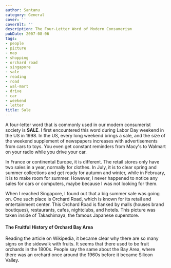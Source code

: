 ```yaml
---
author: Santanu
category: General
cover: ''
coverAlt: ''
description: The Four-Letter Word of Modern Consumerism
pubDate: 2007-08-06
tags:
- people
- picture
- nap
- shopping
- orchard road
- singapore
- sale
- reading
- road
- wal-mart
- drive
- car
- weekend
- letter
title: Sale
---
```


A four-letter word that is commonly used in our modern consumerist society is **SALE**. I first encountered this word during Labor Day weekend in the US in 1998. In the US, every long weekend brings a sale, and the size of the weekend supplement of newspapers increases with advertisements from cars to toys. You even get constant reminders from Macy's to Walmart on your radio while you drive your car.

In France or continental Europe, it is different. The retail stores only have two sales in a year, normally for clothes. In July, it is to clear spring and summer collections and get ready for autumn and winter, while in February, it is to make room for summer. However, I never happened to notice any sales for cars or computers, maybe because I was not looking for them.

When I reached Singapore, I found out that a big summer sale was going on. One such place is Orchard Road, which is known for its retail and entertainment center. This Orchard Road is flanked by malls (houses brand boutiques), restaurants, cafes, nightclubs, and hotels. This picture was taken inside of Takashimaya, the famous Japanese superstore.

#### The Fruitful History of Orchard Bay Area
Reading the article on Wikipedia, it became clear why there are so many signs on the sidewalk with fruits. It seems that there used to be fruit orchards in the 1800s. People say the same about the Bay Area, where there was an orchard once around the 1960s before it became Silicon Valley.